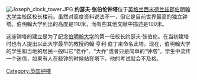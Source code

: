 [[File:Joseph_clock_tower.JPG|thumb]]
'''约瑟夫·张伯伦钟塔'''位于[[英格兰|英格兰]][[西米德兰兹郡|西米德兰兹郡]][[伯明翰大学|伯明翰大学]]主校区校长楼前。虽然对高度资料说法不一，但它是目前世界最高的独立钟塔。伯明翰大学列出的高度是110米，而有些其他文献中描述是100米。

这座钟塔的建立是为了纪念[[伯明翰大学|伯明翰大学]]的第一任校长约瑟夫·张伯伦。在当初建塔时也有人提出以此大学最早的教授约翰·亨利·伯丁来命名此塔。现在，伯明翰大学的学生和当地的居民一般叫它“老乔”、“大乔”或者只是简单的“钟塔”。学生中流传一个迷信，如果有人在敲钟的时候站在塔下，他的考试就会不及格。


[[Category:英国钟楼|Category:英国钟楼]]